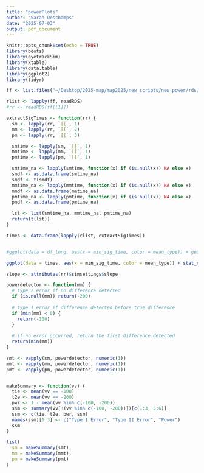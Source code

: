 ```yaml
---
title: "powerPlots"
author: "Sarah Deschamps"
date: "2025-07-03"
output: pdf_document
---
```


```r
knitr::opts_chunk$set(echo = TRUE)
library(bdots)
library(eyetrackSim)
library(xtable)
library(data.table)
library(ggplot2)
library(tidyr)
```

```r
ff <- list.files("~/Desktop/2025-map/map2025/new_scripts/new_power/rds/", full.names = TRUE, pattern = "rds")

rlist <- lapply(ff, readRDS)
#rr <- readRDS(ff[[1]])

extractSigTimes <- function(rr) {
  sm <- lapply(rr, `[[`, 1)
  mm <- lapply(rr, `[[`, 2)
  pm <- lapply(rr, `[[`, 3)

  smtime <- lapply(sm, `[[`, 1)
  mmtime <- lapply(mm, `[[`, 1)
  pmtime <- lapply(pm, `[[`, 1)

  smtime_na <- lapply(smtime, function(x) if (is.null(x)) NA else x)
  smdf <- as.data.frame(smtime_na)
  smdf <- t(smdf)
  mmtime_na <- lapply(mmtime, function(x) if (is.null(x)) NA else x)
  mmdf <- as.data.frame(mmtime_na)
  pmtime_na <- lapply(pmtime, function(x) if (is.null(x)) NA else x)
  pmdf <- as.data.frame(pmtime_na)

  lst <- list(smtime_na, mmtime_na, pmtime_na)
  return(t(lst))
}

times <- data.frame(lapply(rlist, extractSigTimes))


#ggplot(data = df_long, aes(x = min_sig_time, color = mean_type)) + geom_density()

ggplot(data = times, aes(x = min_sig_time, color = mean_type)) + stat_ecdf() + scale_color_manual(values = c("#0FA3B1", "#E07A5F", "#0A014F")) + xlim(min = -1.0, max = 1.0)
```

```r
slope <- attributes(rr)$simsettings$slope

powerdetector <- function(mm) {
  # type 2 error if no difference detected
  if (is.null(mm)) return(-200)
    
  # type 1 error if difference detected before true difference
  if (min(mm) < 0) {
    return(-100)
  }
    
  # if no error occurred, return the first difference detected
  return(min(mm))
}

smt <- vapply(sm, powerdetector, numeric(1))
mmt <- vapply(mm, powerdetector, numeric(1))
pmt <- vapply(pm, powerdetector, numeric(1))


makeSummary <- function(vv) {
  tie <- mean(vv == -100)
  t2e <- mean(vv == -200) 
  pwr <- 1 - mean(vv %in% c(-100, -200))
  ssm <- summary(vv[!(vv %in% c(-100, -200))])[c(1:3, 5:6)]
  ssm <- c(tie, t2e, pwr, ssm)
  names(ssm)[1:3] <- c("Type I Error", "Type II Error", "Power")
  ssm
}

list(
  sm = makeSummary(smt),
  mm = makeSummary(mmt),
  pm = makeSummary(pmt)
)
```

